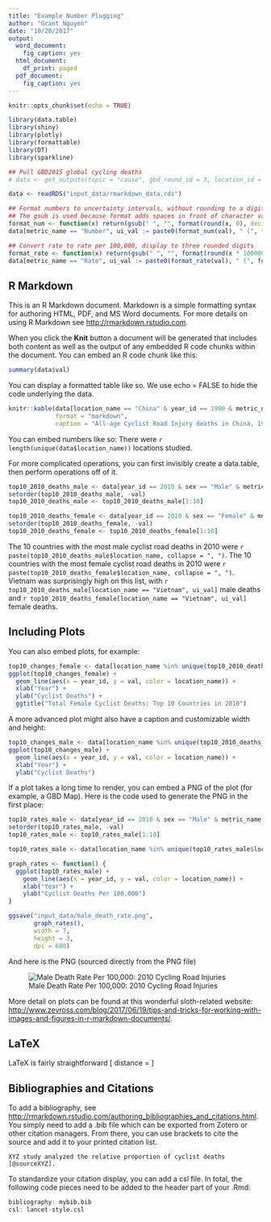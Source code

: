 ```yaml
---
title: "Example Number Plugging"
author: "Grant Nguyen"
date: "10/20/2017"
output:
  word_document:
    fig_caption: yes
  html_document:
    df_print: paged
  pdf_document:
    fig_caption: yes
---
```


```r
knitr::opts_chunk$set(echo = TRUE)

library(data.table)
library(shiny)
library(plotly)
library(formattable)
library(DT)
library(sparkline)

## Pull GBD2015 global cycling deaths
# data <- get_outputs(topic = "cause", gbd_round_id = 3, location_id = "lvl3", year_id = c(1990, 1995, 2000, 2005, 2010, 2015), sex_id = c(1,2), cause_id = 691, metric_id = c(1,3))

data <- readRDS("input_data/rmarkdown_data.rds")

## Format numbers to uncertainty intervals, without rounding to a digit
## The gsub is used because format adds spaces in front of character values so that all output takes up the same digits. We don't want this.
format_num <- function(x) return(gsub(" ", "", format(round(x, 0), decimal.mark = ".", big.mark = ",")))
data[metric_name == "Number", ui_val := paste0(format_num(val), " (", format_num(lower), ", ", format_num(upper), ")")]

## Convert rate to rate per 100,000, display to three rounded digits
format_rate <- function(x) return(gsub(" ", "", format(round(x * 100000, 3), decimal.mark = ".", big.mark = ",")))
data[metric_name == "Rate", ui_val := paste0(format_rate(val), " (", format_rate(lower), ", ", format_rate(upper), ")")]
```

## R Markdown

This is an R Markdown document. Markdown is a simple formatting syntax for authoring HTML, PDF, and MS Word documents. For more details on using R Markdown see <http://rmarkdown.rstudio.com>.

When you click the **Knit** button a document will be generated that includes both content as well as the output of any embedded R code chunks within the document. You can embed an R code chunk like this:

```r
summary(data$val)
```

You can display a formatted table like so. We use echo = FALSE to hide the code underlying the data.

```r
knitr::kable(data[location_name == "China" & year_id == 1990 & metric_name == "Number", list(sex, ui_val)],
             format = "markdown",
             caption = "All-age Cyclist Road Injury deaths in China, 1990")
```


You can embed numbers like so:
There were `r length(unique(data$location_name))` locations studied. 

For more complicated operations, you can first invisibly create a data.table, then perform operations off of it.

```r
top10_2010_deaths_male <- data[year_id == 2010 & sex == "Male" & metric_name == "Number"]
setorder(top10_2010_deaths_male, -val)
top10_2010_deaths_male <- top10_2010_deaths_male[1:10]

top10_2010_deaths_female <- data[year_id == 2010 & sex == "Female" & metric_name == "Number"]
setorder(top10_2010_deaths_female, -val)
top10_2010_deaths_female <- top10_2010_deaths_female[1:10]
```

The 10 countries with the most male cyclist road deaths in 2010 were `r paste(top10_2010_deaths_male$location_name, collapse = ", ")`. The 10 countries with the most female cyclist road deaths in 2010 were `r paste(top10_2010_deaths_female$location_name, collapse = ", ")`. Vietnam was surprisingly high on this list, with `r top10_2010_deaths_male[location_name == "Vietnam", ui_val]` male deaths and `r top10_2010_deaths_female[location_name == "Vietnam", ui_val]` female deaths.

## Including Plots

You can also embed plots, for example:

```r
top10_changes_female <- data[location_name %in% unique(top10_2010_deaths_female$location_name) & sex == "Female" & metric_name == "Number"]
ggplot(top10_changes_female) +
  geom_line(aes(x = year_id, y = val, color = location_name)) +
  xlab("Year") +
  ylab("Cyclist Deaths") +
  ggtitle("Total Female Cyclist Deaths: Top 10 Countries in 2010")
```

A more advanced plot might also have a caption and customizable width and height:

```r
top10_changes_male <- data[location_name %in% unique(top10_2010_deaths_male$location_name) & sex == "Male" & metric_name == "Number"]
ggplot(top10_changes_male) +
  geom_line(aes(x = year_id, y = val, color = location_name)) +
  xlab("Year") +
  ylab("Cyclist Deaths")
```

If a plot takes a long time to render, you can embed a PNG of the plot (for example, a GBD Map). Here is the code used to generate the PNG in the first place:

```r
top10_rates_male <- data[year_id == 2010 & sex == "Male" & metric_name == "Rate"]
setorder(top10_rates_male, -val)
top10_rates_male <- top10_rates_male[1:10]

top10_rates_male <- data[location_name %in% unique(top10_rates_male$location_name) & sex == "Male" & metric_name == "Rate"]

graph_rates <- function() {
  ggplot(top10_rates_male) +
    geom_line(aes(x = year_id, y = val, color = location_name)) +
    xlab("Year") +
    ylab("Cyclist Deaths Per 100,000")
}

ggsave("input_data/male_death_rate.png",
       graph_rates(),
       width = 7,
       height = 3,
       dpi = 600)
```

And here is the PNG (sourced directly from the PNG file)

![Male Death Rate Per 100,000: 2010 Cycling Road Injuries](input_data/male_death_rate.png)

More detail on plots can be found at this wonderful sloth-related website: <http://www.zevross.com/blog/2017/06/19/tips-and-tricks-for-working-with-images-and-figures-in-r-markdown-documents/>.

## LaTeX

LaTeX is fairly straightforward \[ distance = \frac{n_{match}}{n_{admit}+n_{discharge}-n_{match}} \]

## Bibliographies and Citations

To add a bibliography, see <http://rmarkdown.rstudio.com/authoring_bibliographies_and_citations.html>. You simply need to add a .bib file which can be exported from Zotero or other citation managers. From there, you can use brackets to cite the source and add it to your printed citation list. 

```{eval=FALSE}
XYZ study analyzed the relative proportion of cyclist deaths [@sourceXYZ].
```

To standardize your citation display, you can add a csl file. In total, the following code pieces need to be added to the header part of your .Rmd:

```r
bibliography: mybib.bib
csl: lancet-style.csl
```
